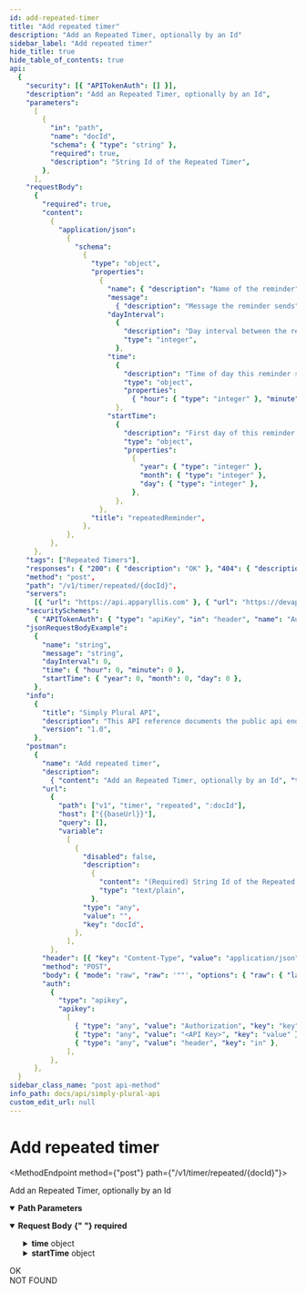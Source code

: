 ```yaml
---
id: add-repeated-timer
title: "Add repeated timer"
description: "Add an Repeated Timer, optionally by an Id"
sidebar_label: "Add repeated timer"
hide_title: true
hide_table_of_contents: true
api:
  {
    "security": [{ "APITokenAuth": [] }],
    "description": "Add an Repeated Timer, optionally by an Id",
    "parameters":
      [
        {
          "in": "path",
          "name": "docId",
          "schema": { "type": "string" },
          "required": true,
          "description": "String Id of the Repeated Timer",
        },
      ],
    "requestBody":
      {
        "required": true,
        "content":
          {
            "application/json":
              {
                "schema":
                  {
                    "type": "object",
                    "properties":
                      {
                        "name": { "description": "Name of the reminder", "type": "string" },
                        "message":
                          { "description": "Message the reminder sends", "type": "string" },
                        "dayInterval":
                          {
                            "description": "Day interval between the reminders are sent",
                            "type": "integer",
                          },
                        "time":
                          {
                            "description": "Time of day this reminder should go off",
                            "type": "object",
                            "properties":
                              { "hour": { "type": "integer" }, "minute": { "type": "integer" } },
                          },
                        "startTime":
                          {
                            "description": "First day of this reminder (used for day intervals)",
                            "type": "object",
                            "properties":
                              {
                                "year": { "type": "integer" },
                                "month": { "type": "integer" },
                                "day": { "type": "integer" },
                              },
                          },
                      },
                    "title": "repeatedReminder",
                  },
              },
          },
      },
    "tags": ["Repeated Timers"],
    "responses": { "200": { "description": "OK" }, "404": { "description": "NOT FOUND" } },
    "method": "post",
    "path": "/v1/timer/repeated/{docId}",
    "servers":
      [{ "url": "https://api.apparyllis.com" }, { "url": "https://devapi.apparyllis.com" }],
    "securitySchemes":
      { "APITokenAuth": { "type": "apiKey", "in": "header", "name": "Authorization" } },
    "jsonRequestBodyExample":
      {
        "name": "string",
        "message": "string",
        "dayInterval": 0,
        "time": { "hour": 0, "minute": 0 },
        "startTime": { "year": 0, "month": 0, "day": 0 },
      },
    "info":
      {
        "title": "Simply Plural API",
        "description": "This API reference documents the public api endpoints. You can see a list of all public endpoints here https://github.com/ApparyllisOrg/SimplyPluralApi/blob/main/src/api/v1/routes.ts",
        "version": "1.0",
      },
    "postman":
      {
        "name": "Add repeated timer",
        "description":
          { "content": "Add an Repeated Timer, optionally by an Id", "type": "text/plain" },
        "url":
          {
            "path": ["v1", "timer", "repeated", ":docId"],
            "host": ["{{baseUrl}}"],
            "query": [],
            "variable":
              [
                {
                  "disabled": false,
                  "description":
                    {
                      "content": "(Required) String Id of the Repeated Timer",
                      "type": "text/plain",
                    },
                  "type": "any",
                  "value": "",
                  "key": "docId",
                },
              ],
          },
        "header": [{ "key": "Content-Type", "value": "application/json" }],
        "method": "POST",
        "body": { "mode": "raw", "raw": '""', "options": { "raw": { "language": "json" } } },
        "auth":
          {
            "type": "apikey",
            "apikey":
              [
                { "type": "any", "value": "Authorization", "key": "key" },
                { "type": "any", "value": "<API Key>", "key": "value" },
                { "type": "any", "value": "header", "key": "in" },
              ],
          },
      },
  }
sidebar_class_name: "post api-method"
info_path: docs/api/simply-plural-api
custom_edit_url: null
---
```



<h1 className={"openapi__heading"}>Add repeated timer</h1>

<MethodEndpoint method={"post"} path={"/v1/timer/repeated/{docId}"}></MethodEndpoint>

Add an Repeated Timer, optionally by an Id

<details
  style={{ marginBottom: "1rem" }}
  className={"openapi-markdown__details"}
  data-collapsed={false}
  open={true}>
  <summary style={{}}>
    <strong>Path Parameters</strong>
  </summary>
  <div>
    <ul>
      <ParamsItem
        className={"paramsItem"}
        param={{
          in: "path",
          name: "docId",
          schema: { type: "string" },
          required: true,
          description: "String Id of the Repeated Timer",
        }}></ParamsItem>
    </ul>
  </div>
</details>
<MimeTabs className={"openapi-tabs__mime"}>
  <TabItem label={"application/json"} value={"application/json-schema"}>
    <details style={{}} className={"openapi-markdown__details"} data-collapsed={false} open={true}>
      <summary style={{ textAlign: "left" }}>
        <strong>Request Body</strong>
        <strong style={{ fontSize: "var(--ifm-code-font-size)", color: "var(--openapi-required)" }}>
          {" "}
          required
        </strong>
      </summary>
      <div style={{ textAlign: "left", marginLeft: "1rem" }}></div>
      <ul style={{ marginLeft: "1rem" }}>
        <SchemaItem
          collapsible={false}
          name={"name"}
          required={false}
          schemaName={"string"}
          qualifierMessage={undefined}
          schema={{ description: "Name of the reminder", type: "string" }}></SchemaItem>
        <SchemaItem
          collapsible={false}
          name={"message"}
          required={false}
          schemaName={"string"}
          qualifierMessage={undefined}
          schema={{ description: "Message the reminder sends", type: "string" }}></SchemaItem>
        <SchemaItem
          collapsible={false}
          name={"dayInterval"}
          required={false}
          schemaName={"integer"}
          qualifierMessage={undefined}
          schema={{
            description: "Day interval between the reminders are sent",
            type: "integer",
          }}></SchemaItem>
        <SchemaItem collapsible={true} className={"schemaItem"}>
          <details style={{}} className={"openapi-markdown__details"}>
            <summary style={{}}>
              <strong>time</strong>
              <span style={{ opacity: "0.6" }}> object</span>
            </summary>
            <div style={{ marginLeft: "1rem" }}>
              <div style={{ marginTop: ".5rem", marginBottom: ".5rem" }}>
                Time of day this reminder should go off
              </div>
              <SchemaItem
                collapsible={false}
                name={"hour"}
                required={false}
                schemaName={"integer"}
                qualifierMessage={undefined}
                schema={{ type: "integer" }}></SchemaItem>
              <SchemaItem
                collapsible={false}
                name={"minute"}
                required={false}
                schemaName={"integer"}
                qualifierMessage={undefined}
                schema={{ type: "integer" }}></SchemaItem>
            </div>
          </details>
        </SchemaItem>
        <SchemaItem collapsible={true} className={"schemaItem"}>
          <details style={{}} className={"openapi-markdown__details"}>
            <summary style={{}}>
              <strong>startTime</strong>
              <span style={{ opacity: "0.6" }}> object</span>
            </summary>
            <div style={{ marginLeft: "1rem" }}>
              <div style={{ marginTop: ".5rem", marginBottom: ".5rem" }}>
                First day of this reminder (used for day intervals)
              </div>
              <SchemaItem
                collapsible={false}
                name={"year"}
                required={false}
                schemaName={"integer"}
                qualifierMessage={undefined}
                schema={{ type: "integer" }}></SchemaItem>
              <SchemaItem
                collapsible={false}
                name={"month"}
                required={false}
                schemaName={"integer"}
                qualifierMessage={undefined}
                schema={{ type: "integer" }}></SchemaItem>
              <SchemaItem
                collapsible={false}
                name={"day"}
                required={false}
                schemaName={"integer"}
                qualifierMessage={undefined}
                schema={{ type: "integer" }}></SchemaItem>
            </div>
          </details>
        </SchemaItem>
      </ul>
    </details>
  </TabItem>
</MimeTabs>
<div>
  <div>
    <ApiTabs>
      <TabItem label={"200"} value={"200"}>
        <div>OK</div>
        <div></div>
      </TabItem>
      <TabItem label={"404"} value={"404"}>
        <div>NOT FOUND</div>
        <div></div>
      </TabItem>
    </ApiTabs>
  </div>
</div>
